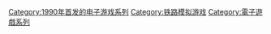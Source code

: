 {{Cat main}}

{{DEFAULTSORT:Railroad Tycoon}}
[[Category:1990年首发的电子游戏系列|Category:1990年首发的电子游戏系列]]
[[Category:铁路模拟游戏|Category:铁路模拟游戏]]
[[Category:電子遊戲系列|Category:電子遊戲系列]]